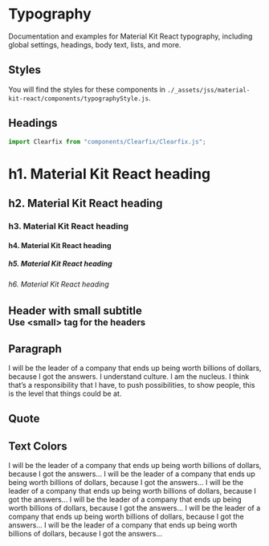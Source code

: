
<Meta title="Components/Typography" />

# Typography

Documentation and examples for Material Kit React typography, including global settings, headings, body text, lists, and more.

## Styles

You will find the styles for these components in `./_assets/jss/material-kit-react/components/typographyStyle.js`.

## Headings

```javascript
import Clearfix from "components/Clearfix/Clearfix.js";
```

<Canvas>
  <Story name="Headings">
    <h1>h1. Material Kit React heading</h1>
    <h2>h2. Material Kit React heading</h2>
    <h3>h3. Material Kit React heading</h3>
    <h4>h4. Material Kit React heading</h4>
    <h5>h5. Material Kit React heading</h5>
    <h6>h6. Material Kit React heading</h6>
    <h2>
      Header with small subtitle<br />
      <small>Use &lt;small&gt; tag for the headers</small>
    </h2>
  </Story>
</Canvas>

## Paragraph

<Canvas>
  <Story name="Paragraph">
    <p>
      I will be the leader of a company that ends up being worth billions of dollars, because I got the answers. I understand culture. I am the nucleus. I think that’s a responsibility that I have, to push possibilities, to show people, this is the level that things could be at.
    </p>
  </Story>
</Canvas>

## Quote

<Canvas>
  <Story name="Quote">
    <Quote
      text="I will be the leader of a company that ends up being worth billions of dollars, because I got the answers. I understand culture. I am the nucleus. I think that’s a responsibility that I have, to push possibilities, to show people, this is the level that things could be at."
      author=" Kanye West, Musician"
    />
  </Story>
</Canvas>

## Text Colors

<Canvas>
  <Story name="Text Colors">
    <div>
      <Muted>
        I will be the leader of a company that ends up being worth
        billions of dollars, because I got the answers...
      </Muted>
      <Primary>
        I will be the leader of a company that ends up being worth
        billions of dollars, because I got the answers...
      </Primary>
      <Info>
        I will be the leader of a company that ends up being worth
        billions of dollars, because I got the answers...
      </Info>
      <Success>
        I will be the leader of a company that ends up being worth
        billions of dollars, because I got the answers...
      </Success>
      <Warning>
        I will be the leader of a company that ends up being worth
        billions of dollars, because I got the answers...
      </Warning>
      <Danger>
        I will be the leader of a company that ends up being worth
        billions of dollars, because I got the answers...
      </Danger>
    </div>
  </Story>
</Canvas>
